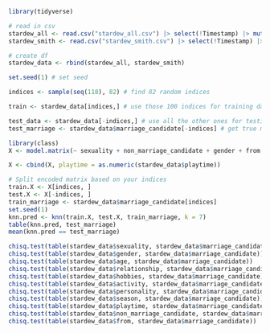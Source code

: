 
```r
library(tidyverse)

# read in csv
stardew_all <- read.csv("stardew_all.csv") |> select(!Timestamp) |> mutate(from = "All")
stardew_smith <- read.csv("stardew_smith.csv") |> select(!Timestamp) |> mutate(from = "Smith")

# create df
stardew_data <- rbind(stardew_all, stardew_smith)

set.seed(1) # set seed

indices <- sample(seq(118), 82) # find 82 random indices

train <- stardew_data[indices,] # use those 100 indices for training data

test_data <- stardew_data[-indices,] # use all the other ones for testing
test_marriage <- stardew_data$marriage_candidate[-indices] # get true marraige candidates for testing

```
```r
library(class)
X <- model.matrix(~ sexuality + non_marriage_candidate + gender + from - 1, data = stardew_data)

X <- cbind(X, playtime = as.numeric(stardew_data$playtime))

# Split encoded matrix based on your indices
train.X <- X[indices, ]
test.X <- X[-indices, ]
train_marriage <- stardew_data$marriage_candidate[indices]
set.seed(1)
knn.pred <- knn(train.X, test.X, train_marriage, k = 7)
table(knn.pred, test_marriage)
mean(knn.pred == test_marriage)
```
```r
chisq.test(table(stardew_data$sexuality, stardew_data$marriage_candidate))
chisq.test(table(stardew_data$gender, stardew_data$marriage_candidate))
chisq.test(table(stardew_data$age, stardew_data$marriage_candidate))
chisq.test(table(stardew_data$relationship, stardew_data$marriage_candidate))
chisq.test(table(stardew_data$hobbies, stardew_data$marriage_candidate))
chisq.test(table(stardew_data$activity, stardew_data$marriage_candidate))
chisq.test(table(stardew_data$personality, stardew_data$marriage_candidate))
chisq.test(table(stardew_data$season, stardew_data$marriage_candidate))
chisq.test(table(stardew_data$playtime, stardew_data$marriage_candidate))
chisq.test(table(stardew_data$non_marriage_candidate, stardew_data$marriage_candidate))
chisq.test(table(stardew_data$from, stardew_data$marriage_candidate))
```


